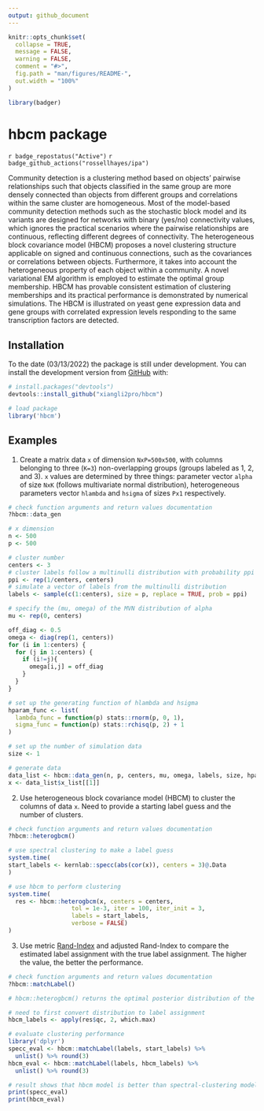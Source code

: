 ```yaml
---
output: github_document
---
```


<!-- README.md is generated from README.Rmd. Please edit that file -->

```r
knitr::opts_chunk$set(
  collapse = TRUE,
  message = FALSE,
  warning = FALSE,
  comment = "#>",
  fig.path = "man/figures/README-",
  out.width = "100%"
)

library(badger)
```

# hbcm package
`r badge_repostatus("Active")` `r badge_github_actions("rossellhayes/ipa")` 

<!-- badges: start -->
<!-- badges: end -->

Community detection is a clustering method based on objects’ pairwise relationships such that objects classified in the same group are more densely connected than objects from different groups and correlations within the same cluster are homogeneous.  Most of the model-based community detection methods such as the stochastic block model and its variants are designed for networks with binary (yes/no) connectivity values, which ignores the practical scenarios where the pairwise relationships are continuous, reflecting different degrees of connectivity. The heterogeneous block covariance model (HBCM) proposes a novel clustering structure applicable on signed and continuous connections, such as the covariances or correlations between objects. Furthermore, it takes into account the heterogeneous property of each object within a community. A novel variational EM algorithm is employed to estimate the optimal group membership. HBCM has provable consistent estimation of clustering memberships and its practical performance is demonstrated by numerical simulations. The HBCM is illustrated on yeast gene expression data and gene groups with correlated expression levels responding to the same transcription factors are detected.

## Installation

To the date (03/13/2022) the package is still under development. You can install the development version from [GitHub](https://github.com/) with:

``` r
# install.packages("devtools")
devtools::install_github("xiangli2pro/hbcm")

# load package
library('hbcm')
```


## Examples

1. Create a matrix data `x` of dimension `NxP=500x500`, with columns belonging to three (`K=3`) non-overlapping groups (groups labeled as 1, 2, and 3). `x` values are determined by three things: parameter vector `alpha` of size `NxK` (follows multivariate normal distribution), heterogeneous parameters vector `hlambda` and `hsigma` of sizes `Px1` respectively.

```r
# check function arguments and return values documentation
?hbcm::data_gen
```

```r
# x dimension
n <- 500
p <- 500

# cluster number
centers <- 3
# cluster labels follow a multinulli distribution with probability ppi
ppi <- rep(1/centers, centers)
# simulate a vector of labels from the multinulli distribution
labels <- sample(c(1:centers), size = p, replace = TRUE, prob = ppi) 

# specify the (mu, omega) of the MVN distribution of alpha
mu <- rep(0, centers)

off_diag <- 0.5
omega <- diag(rep(1, centers))
for (i in 1:centers) {
  for (j in 1:centers) {
    if (i!=j){
      omega[i,j] = off_diag
    } 
  }
}

# set up the generating function of hlambda and hsigma
hparam_func <- list(
  lambda_func = function(p) stats::rnorm(p, 0, 1),
  sigma_func = function(p) stats::rchisq(p, 2) + 1
)

# set up the number of simulation data
size <- 1

# generate data
data_list <- hbcm::data_gen(n, p, centers, mu, omega, labels, size, hparam_func)
x <- data_list$x_list[[1]]

```

2. Use heterogeneous block covariance model (HBCM) to cluster the columns of data `x`. Need to provide a starting label guess and the number of clusters.
```r
# check function arguments and return values documentation
?hbcm::heterogbcm()
```

```r
# use spectral clustering to make a label guess
system.time(
start_labels <- kernlab::specc(abs(cor(x)), centers = 3)@.Data
)

# use hbcm to perform clustering
system.time(
  res <- hbcm::heterogbcm(x, centers = centers, 
                  tol = 1e-3, iter = 100, iter_init = 3, 
                  labels = start_labels, 
                  verbose = FALSE)
)
```

3. Use metric [Rand-Index](https://en.wikipedia.org/wiki/Rand_index) and adjusted Rand-Index to compare the estimated label assignment with the true label assignment. The higher the value, the better the performance.

```r
# check function arguments and return values documentation
?hbcm::matchLabel()
```

```r
# hbcm::heterogbcm() returns the optimal posterior distribution of the latent label variables

# need to first convert distribution to label assignment
hbcm_labels <- apply(res$qc, 2, which.max)

# evaluate clustering performance
library('dplyr')
specc_eval <- hbcm::matchLabel(labels, start_labels) %>% 
  unlist() %>% round(3)
hbcm_eval <- hbcm::matchLabel(labels, hbcm_labels) %>% 
  unlist() %>% round(3)

# result shows that hbcm model is better than spectral-clustering model in terms of rand index.
print(specc_eval)
print(hbcm_eval)
```






